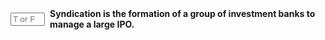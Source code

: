 ::: {.question-block}

<form onsubmit="event.preventDefault(); checkAnswerBox('q28','T')" style="display: flex; align-items: center; gap: 8px;">
<input type="text" id="q28" name="q28" maxlength="1" placeholder="T or F"
         style="width: 55px;" data-correct-answer="T" /> <label for="q28"><strong>Syndication is the formation of a group of investment banks to manage a large IPO.</strong></label>
</form>

<div id="feedback-q28" class="feedback" data-status="" style="display:none;">
The sentence is TRUE. A syndicate is formed to share the risk and workload of underwriting and distributing the shares of a large offering.
</div>
:::
